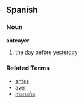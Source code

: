 == Spanish ==
=== Noun ===
'''anteayer'''
# the day before [[yesterday]]

=== Related Terms ===
*[[antes]]
*[[ayer]]
*[[manaña]]